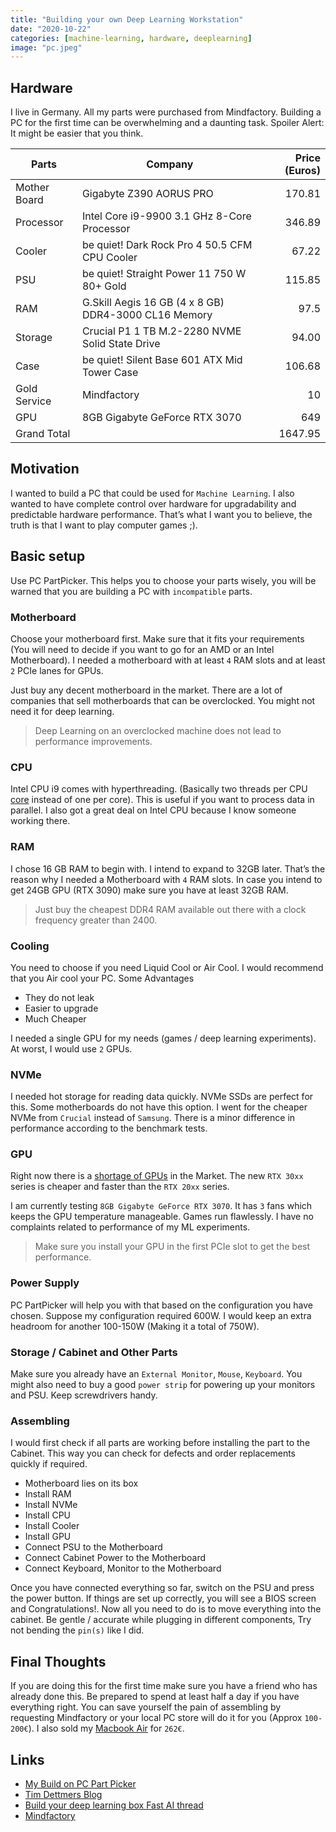 ```yaml
---
title: "Building your own Deep Learning Workstation"
date: "2020-10-22"
categories: [machine-learning, hardware, deeplearning]
image: "pc.jpeg"
---
```


## Hardware
I live in Germany. All my parts were purchased from Mindfactory. Building a PC for the first time can be overwhelming and a daunting task. Spoiler Alert: It might be easier that you think.

| Parts | Company | Price (Euros)
--- | --- | ---:
Mother Board | Gigabyte Z390 AORUS PRO | 170.81
Processor | Intel Core i9-9900 3.1 GHz 8-Core Processor | 346.89
Cooler | be quiet! Dark Rock Pro 4 50.5 CFM CPU Cooler | 67.22
PSU | be quiet! Straight Power 11 750 W 80+ Gold | 115.85
RAM | G.Skill Aegis 16 GB (4 x 8 GB) DDR4-3000 CL16 Memory | 97.5
Storage | 	Crucial P1 1 TB M.2-2280 NVME Solid State Drive | 94.00
Case | 	be quiet! Silent Base 601 ATX Mid Tower Case | 106.68
Gold Service | Mindfactory | 10
GPU | 8GB Gigabyte GeForce RTX 3070  | 649
Grand Total| | 1647.95

## Motivation
I wanted to build a PC that could be used for `Machine Learning`. I also wanted to have complete control over hardware for upgradability and predictable hardware performance. That's what I want you to believe, the truth is that I want to play computer games ;).

## Basic setup
Use PC PartPicker. This helps you to choose your parts wisely, you will be warned that you are building a PC with `incompatible` parts.

### Motherboard
Choose your motherboard first. Make sure that it fits your requirements (You will need to decide if you want to go for an AMD or an Intel Motherboard). I needed a motherboard with at least `4` RAM slots and at least `2` PCIe lanes for GPUs. 

Just buy any decent motherboard in the market. There are a lot of companies that sell motherboards that can be overclocked. You might not need it for deep learning.

> Deep Learning on an overclocked machine does not lead to performance improvements.

### CPU
Intel CPU i9 comes with hyperthreading. (Basically two threads per CPU [core](https://www.intel.com/content/www/us/en/products/processors/core/i9-processors/i9-9900.html) instead of one per core). This is useful if you want to process data in parallel. I also got a great deal on Intel CPU because I know someone working there.

### RAM
I chose 16 GB RAM to begin with. I intend to expand to 32GB later. That's the reason why I needed a Motherboard with `4` RAM slots. In case you intend to get 24GB GPU (RTX 3090) make sure you have at least 32GB RAM.

> Just buy the cheapest DDR4 RAM available out there with a clock frequency greater than 2400.

### Cooling
You need to choose if you need Liquid Cool or Air Cool. I would recommend that you Air cool your PC. Some Advantages

- They do not leak
- Easier to upgrade
- Much Cheaper

I needed a single GPU for my needs (games / deep learning experiments). At worst, I would use `2` GPUs.

### NVMe
I needed hot storage for reading data quickly. NVMe SSDs are perfect for this. Some motherboards do not have this option. I went for the cheaper NVMe from `Crucial` instead of `Samsung`. There is a minor difference in performance according to the benchmark tests.

### GPU
Right now there is a [shortage of GPUs](https://hothardware.com/news/nvidia-posts-expanded-qa-following-geforce-rtx-3080-launch-fiasco) in the Market. The new `RTX 30xx` series is cheaper and faster than the `RTX 20xx` series. 

I am currently testing `8GB Gigabyte GeForce RTX 3070`. It has `3` fans which keeps the GPU temperature manageable. Games run flawlessly. I have no complaints related to performance of my ML experiments. 

> Make sure you install your GPU in the first PCIe slot to get the best performance.

### Power Supply
PC PartPicker will help you with that based on the configuration you have chosen. Suppose my configuration required 600W. I would keep an extra headroom for another 100-150W (Making it a total of 750W).

### Storage / Cabinet and Other Parts
Make sure you already have an `External Monitor`, `Mouse`, `Keyboard`. You might also need to buy a good `power strip` for powering up your monitors and PSU. Keep screwdrivers handy.

### Assembling
I would first check if all parts are working before installing the part to the Cabinet. This way you can check for defects and order replacements quickly if required.

- Motherboard lies on its box
- Install RAM
- Install NVMe
- Install CPU
- Install Cooler
- Install GPU
- Connect PSU to the Motherboard
- Connect Cabinet Power to the Motherboard
- Connect Keyboard, Monitor to the Motherboard

Once you have connected everything so far, switch on the PSU and press the power button. If things are set up correctly, you will see a BIOS screen and Congratulations!. Now all you need to do is to move everything into the cabinet. Be gentle / accurate while plugging in different components, Try not bending the `pin(s)` like I did.

## Final Thoughts
If you are doing this for the first time make sure you have a friend who has already done this. Be prepared to spend at least half a day if you have everything right. You can save yourself the pain of assembling by requesting Mindfactory or your local PC store will do it for you (Approx `100-200€`). I also sold my [Macbook Air](mresell.de) for `262€`.

## Links
- [My Build on PC Part Picker](https://pcpartpicker.com/list/3WFqsX)
- [Tim Dettmers Blog](https://timdettmers.com/2020/09/07/which-gpu-for-deep-learning/)
- [Build your deep learning box Fast AI thread](https://forums.fast.ai/t/build-your-deep-learning-box-wiki-thread/13536/155)
- [Mindfactory](https://www.mindfactory.de/)